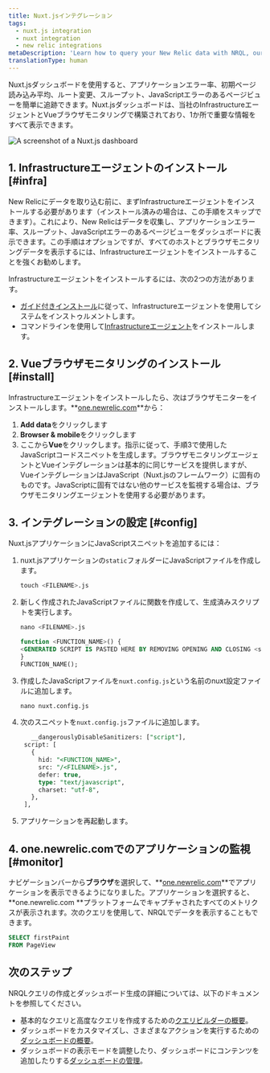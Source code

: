 ```yaml
---
title: Nuxt.jsインテグレーション
tags:
  - nuxt.js integration
  - nuxt integration
  - new relic integrations
metaDescription: 'Learn how to query your New Relic data with NRQL, our SQL-like query language.'
translationType: human
---
```



Nuxt.jsダッシュボードを使用すると、アプリケーションエラー率、初期ページ読み込み平均、ルート変更、スループット、JavaScriptエラーのあるページビューを簡単に追跡できます。Nuxt.jsダッシュボードは、当社のInfrastructureエージェントとVueブラウザモニタリングで構築されており、1か所で重要な情報をすべて表示できます。

<img
  title="Nuxt.js dashboard"
  alt="A screenshot of a Nuxt.js dashboard"
  src={nuxtjsdashboard}
/>

## 1. Infrastructureエージェントのインストール [#infra]

New Relicにデータを取り込む前に、まずInfrastructureエージェントをインストールする必要があります（インストール済みの場合は、この手順をスキップできます）。これにより、New Relicはデータを収集し、アプリケーションエラー率、スループット、JavaScriptエラーのあるページビューをダッシュボードに表示できます。この手順はオプションですが、すべてのホストとブラウザモニタリングデータを表示するには、Infrastructureエージェントをインストールすることを強くお勧めします。

Infrastructureエージェントをインストールするには、次の2つの方法があります。

* [ガイド付きインストール](https://one.newrelic.com/marketplace?state=607786be-99a9-fa66-4b67-3f7f3b9551d4)に従って、Infrastructureエージェントを使用してシステムをインストゥルメントします。
* コマンドラインを使用して[Infrastructureエージェント](docs/infrastructure/install-infrastructure-agent/linux-installation/install-infrastructure-monitoring-agent-linux)をインストールします。

## 2. Vueブラウザモニタリングのインストール [#install]

Infrastructureエージェントをインストールしたら、次はブラウザモニターをインストールします。**[one.newrelic.com](https://one.newrelic.com)**から：

1. **Add data**をクリックします
2. **Browser & mobile**をクリックします
3. ここから**Vue**をクリックします。指示に従って、手順3で使用したJavaScriptコードスニペットを生成します。ブラウザモニタリングエージェントとVueインテグレーションは基本的に同じサービスを提供しますが、VueインテグレーションはJavaScript（Nuxt.jsのフレームワーク）に固有のものです。JavaScriptに固有ではない他のサービスを監視する場合は、ブラウザモニタリングエージェントを使用する必要があります。

## 3. インテグレーションの設定 [#config]

Nuxt.jsアプリケーションにJavaScriptスニペットを追加するには：

1. nuxt.jsアプリケーションの`static`フォルダーにJavaScriptファイルを作成します。

   ```sql
   touch <FILENAME>.js
   ```

2. 新しく作成されたJavaScriptファイルに関数を作成して、生成済みスクリプトを実行します。

   ```sql
   nano <FILENAME>.js
   ```

   ```sql
   function <FUNCTION_NAME>() {
   <GENERATED SCRIPT IS PASTED HERE BY REMOVING OPENING AND CLOSING <script> TAGS>
   }
   FUNCTION_NAME();
   ```

3. 作成したJavaScriptファイルを`nuxt.config.js`という名前のnuxt設定ファイルに追加します。

   ```sql
   nano nuxt.config.js
   ```

4. 次のスニペットを`nuxt.config.js`ファイルに追加します。

   ```sql
      __dangerouslyDisableSanitizers: ["script"],
    script: [
      {
        hid: "<FUNCTION_NAME>",
        src: "/<FILENAME>.js",
        defer: true,
        type: "text/javascript",
        charset: "utf-8",
      },
    ],
   ```

5. アプリケーションを再起動します。

## 4. one.newrelic.comでのアプリケーションの監視 [#monitor]

ナビゲーションバーから**ブラウザ**を選択して、**[one.newrelic.com](https://one.newrelic.com)**でアプリケーションを表示できるようになりました。アプリケーションを選択すると、**one.newrelic.com **プラットフォームでキャプチャされたすべてのメトリクスが表示されます。次のクエリを使用して、NRQLでデータを表示することもできます。

```sql
SELECT firstPaint 
FROM PageView
```

## 次のステップ

NRQLクエリの作成とダッシュボード生成の詳細については、以下のドキュメントを参照してください。

* 基本的なクエリと高度なクエリを作成するための[クエリビルダーの概要](/docs/query-your-data/explore-query-data/query-builder/introduction-query-builder)。
* ダッシュボードをカスタマイズし、さまざまなアクションを実行するための[ダッシュボードの概要](/docs/query-your-data/explore-query-data/dashboards/introduction-dashboards)。
* ダッシュボードの表示モードを調整したり、ダッシュボードにコンテンツを追加したりする[ダッシュボードの管理](/docs/query-your-data/explore-query-data/dashboards/manage-your-dashboard)。